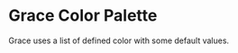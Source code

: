 
<Meta title="Design System/Colors" />

# Grace Color Palette

Grace uses a list of defined color with some default values.

<ColorPalette>
  <ColorItem
    title="--gr-color-primary"
    subtitle="Primary Color"
    colors={{ Primary: '#F27A1A', Hover: '#EF6114' }}
  />
  <ColorItem
    title="--gr-color-secondary"
    subtitle="Secondary Color"
    colors={{ Secondary: '#273142', Hover: '#0F131A' }}
  />
  <ColorItem 
    title="--gr-color-content" 
    subtitle="Content Colors" 
    colors={{
        '--primary': '#273142', 
        '--secondary': '#6E7787',
        '--tertiary': '#95A1B5',
        '--passive': '#AFBBCA',
    }} 
  />
</ColorPalette>